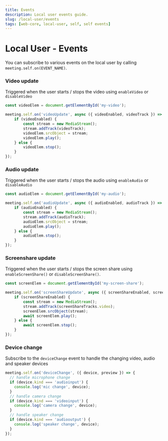 ```yaml
---
title: Events
description: Local user events guide.
slug: /local-user/events
tags: [web-core, local-user, self, self events]
---
```



# Local User - Events

You can subscribe to various events on the local user by calling `meeting.self.on(EVENT_NAME)`.

### Video update

Triggered when the user starts / stops the video using `enableVideo` or `disableVideo`

```js
const videoElem = document.getElementById('my-video');

meeting.self.on('videoUpdate', async ({ videoEnabled, videoTrack }) => {
    if (videoEnabled) {
        const stream = new MediaStream();
        stream.addTrack(videoTrack);
        videoElem.srcObject = stream;
        videoElem.play();
    } else {
        videoElem.stop();
    }
});
```

### Audio update

Triggered when the user starts / stops the audio using `enableAudio` or `disableAudio`

```js
const audioElem = document.getElementById('my-audio');

meeting.self.on('audioUpdate', async ({ audioEnabled, audioTrack }) => {
    if (audioEnabled) {
        const stream = new MediaStream();
        stream.addTrack(audioTrack);
        audioElem.srcObject = stream;
        audioElem.play();
    } else {
        audioElem.stop();
    }
});
```

### Screenshare update

Triggered when the user starts / stops the screen share using `enableScreenShare()` or `disableScreenShare()`.

```js
const screenElem = document.getElementById('my-screen-share');

meeting.self.on('screenShareUpdate', async ({ screenShareEnabled, screenShareTracks }) => {
    if (screenShareEnabled) {
        const stream = new MediaStream();
        stream.addTrack(screenShareTracks.video);
        screenElem.srcObject(stream);
        await screenElem.play();
    } else {
        await screenElem.stop();
    }
});
```

### Device change

Subscribe to the `deviceChange` event to handle the changing video, audio and speaker devices

```js
meeting.self.on('deviceChange', ({ device, preview }) => {
  // handle microphone change
  if (device.kind === 'audioinput') {
    console.log('mic change', device);
  }
  // handle camera change
  if (device.kind === 'videoinput') {
    console.log('camera change', device);
  }
  // handle speaker change
  if (device.kind === 'audiooutput') {
    console.log('speaker change', device);
  }
});
```